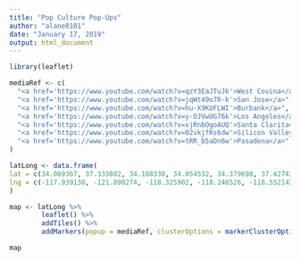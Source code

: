 ```yaml
---
title: "Pop Culture Pop-Ups"
author: "alane0101"
date: "January 17, 2019"
output: html_document
---
```


```r
library(leaflet)

mediaRef <- c(
  "<a href='https://www.youtube.com/watch?v=qzY3EaJTuJk'>West Covina</a>",
  "<a href='https://www.youtube.com/watch?v=jqWt49o7R-k'>San Jose</a>",
  "<a href='https://www.youtube.com/watch?v=hu-X9KUFLWI'>Burbank</a>",
  "<a href='https://www.youtube.com/watch?v=y-OJVwUG76k'>Los Angeles</a>",
  "<a href='https://www.youtube.com/watch?v=xjRnbOgoAUQ'>Santa Clarita</a>",
  "<a href='https://www.youtube.com/watch?v=02vkjfRs6dw'>Silicon Valley</a>",
  "<a href='https://www.youtube.com/watch?v=tRR_b5aDn6w'>Pasadena</a>"
)

latLong <- data.frame(
lat = c(34.069367, 37.333882, 34.188330, 34.054532, 34.379698, 37.427436, 34.147884),
lng = c(-117.939130, -121.890274, -118.325902, -118.246526, -118.552142, -122.083668, -118.145967)
)

map <- latLong %>%
        leaflet() %>%
        addTiles() %>%
        addMarkers(popup = mediaRef, clusterOptions = markerClusterOptions())

map
        
```